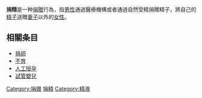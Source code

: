 {{expand|time=2015-03-02T07:12:55+00:00}}
{{unreferenced|time=2010-09-12T08:34:37+00:00}}
'''捐精'''是一种[[捐贈|捐贈]]行為，指[[男性|男性]]通過醫療機構或者通過自然受精捐贈精子，將自己的[[精子|精子]]送贈[[妻子|妻子]]以外的[[女性|女性]]。

==相關条目==
* [[捐卵|捐卵]]
* [[不育|不育]]
* [[人工授孕|人工授孕]]
* [[試管嬰兒|試管嬰兒]]

[[Category:捐赠|Category:捐赠]]
[[Category:捐精|]]
[[Category:精液|Category:精液]]